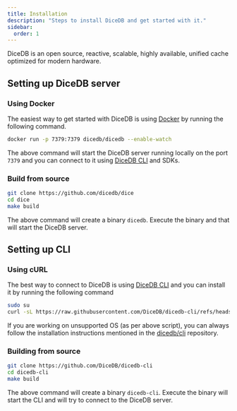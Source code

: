 ```yaml
---
title: Installation
description: "Steps to install DiceDB and get started with it."
sidebar:
  order: 1
---
```


DiceDB is an open source, reactive, scalable, highly available, unified cache optimized for modern hardware.

## Setting up DiceDB server

### Using Docker

The easiest way to get started with DiceDB is using [Docker](https://www.docker.com/) by running the following command.

```bash
docker run -p 7379:7379 dicedb/dicedb --enable-watch
```

The above command will start the DiceDB server running locally on the port `7379` and you can connect
to it using [DiceDB CLI](https://github.com/DiceDB/dicedb-cli) and SDKs.

### Build from source

```sh
git clone https://github.com/dicedb/dice
cd dice
make build
```

The above command will create a binary `dicedb`. Execute the binary and that will
start the DiceDB server.

## Setting up CLI

### Using cURL

The best way to connect to DiceDB is using [DiceDB CLI](https://github.com/DiceDB/dicedb-cli) and you can install it by running the following command

```bash
sudo su
curl -sL https://raw.githubusercontent.com/DiceDB/dicedb-cli/refs/heads/master/install.sh | sh
```

If you are working on unsupported OS (as per above script), you can always follow the installation instructions mentioned in the [dicedb/cli](https://github.com/DiceDB/dicedb-cli) repository.

### Building from source

```sh
git clone https://github.com/DiceDB/dicedb-cli
cd dicedb-cli
make build
```

The above command will create a binary `dicedb-cli`. Execute the binary will
start the CLI and will try to connect to the DiceDB server.
